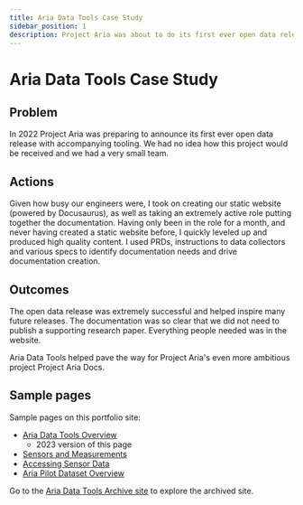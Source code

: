 ```yaml
---
title: Aria Data Tools Case Study
sidebar_position: 1
description: Project Aria was about to do its first ever open data release with accompanying tooling. We had no idea how this project would be received and we had a very small team.
---
```


# Aria Data Tools Case Study

## Problem
In 2022 Project Aria was preparing to announce its first ever open data release with accompanying tooling. We had no idea how this project would be received and we had a very small team. 

## Actions
Given how busy our engineers were, I took on creating our static website (powered by Docusaurus), as well as taking an extremely active role putting together the documentation. Having only been in the role for a month, and never having created a static website before, I quickly leveled up and produced high quality content. I used PRDs, instructions to data collectors and various specs to identify documentation needs and drive documentation creation.

## Outcomes

The open data release was extremely successful and helped inspire many future releases. The documentation was so clear that we did not need to publish a supporting research paper. Everything people needed was in the website. 

Aria Data Tools helped pave the way for Project Aria's even more ambitious project Project Aria Docs.

## Sample pages

Sample pages on this portfolio site:
* [Aria Data Tools Overview](/adt/adt_overview.mdx)
    * 2023 version of this page
* [Sensors and Measurements](/adt/sensors-measurements.mdx)
* [Accessing Sensor Data](/adt/dataprovider.mdx)
* [Aria Pilot Dataset Overview](/adt/pilotdata-index.mdx)

Go to the [Aria Data Tools Archive site](https://facebookresearch.github.io/Aria_data_tools/docs/overview/) to explore the archived site.

